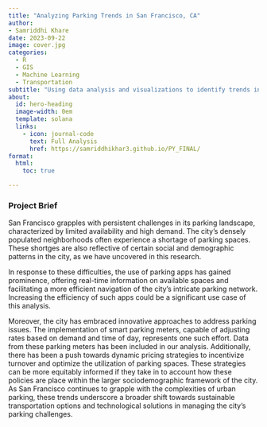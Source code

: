 ```yaml
---
title: "Analyzing Parking Trends in San Francisco, CA"
author:
- Samriddhi Khare
date: 2023-09-22
image: cover.jpg
categories:
  - R
  - GIS
  - Machine Learning
  - Transportation
subtitle: "Using data analysis and visualizations to identify trends in parking supply and demand."
about:
  id: hero-heading
  image-width: 0em
  template: solana
  links:
    - icon: journal-code
      text: Full Analysis
      href: https://samriddhikhar3.github.io/PY_FINAL/
format:
  html:
    toc: true

---
```


### Project Brief

San Francisco grapples with persistent challenges in its parking landscape, characterized by limited availability and high demand. The city’s densely populated neighborhoods often experience a shortage of parking spaces. These shortges are also reflective of certain social and demographic patterns in the city, as we have uncovered in this research.

In response to these difficulties, the use of parking apps has gained prominence, offering real-time information on available spaces and facilitating a more efficient navigation of the city’s intricate parking network. Increasing the efficiency of such apps could be a significant use case of this analysis.

Moreover, the city has embraced innovative approaches to address parking issues. The implementation of smart parking meters, capable of adjusting rates based on demand and time of day, represents one such effort. Data from these parking meters has been included in our analysis. Additionally, there has been a push towards dynamic pricing strategies to incentivize turnover and optimize the utilization of parking spaces. These strategies can be more equitably informed if they take in to account how these policies are place within the larger sociodemographic framework of the city. As San Francisco continues to grapple with the complexities of urban parking, these trends underscore a broader shift towards sustainable transportation options and technological solutions in managing the city’s parking challenges.